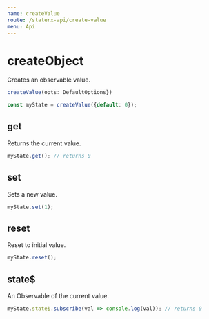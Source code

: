 ```yaml
---
name: createValue
route: /staterx-api/create-value
menu: Api
---
```


# createObject

Creates an observable value.

```js
createValue(opts: DefaultOptions})
```

```js
const myState = createValue({default: 0});
```

## get

Returns the current value.

```js
myState.get(); // returns 0
```

## set

Sets a new value.

```js
myState.set(1);
```

## reset

Reset to initial value.

```js
myState.reset();
```

## state$

An Observable of the current value.

```js
myState.state$.subscribe(val => console.log(val)); // returns 0
```